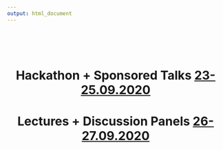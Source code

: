 ```yaml
---
output: html_document
---
```


<br><br><br>
<center>

# Hackathon + Sponsored Talks [23-25.09.2020](https://whyr2020.github.io/plan/23_25/)     

# Lectures + Discussion Panels [26-27.09.2020](https://whyr2020.github.io/plan/26_27/)

</center>
